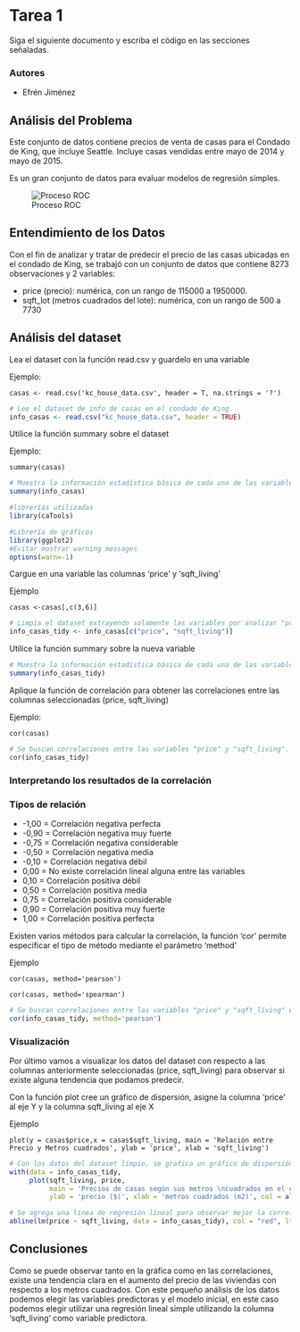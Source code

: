 
# Tarea 1

Siga el siguiente documento y escriba el código en las secciones señaladas.

### Autores
   * Efrén Jiménez

## Análisis del Problema
Este conjunto de datos contiene precios de venta de casas para el Condado de King, que incluye Seattle. Incluye casas vendidas entre mayo de 2014 y mayo de 2015.

Es un gran conjunto de datos para evaluar modelos de regresión simples. 

![Proceso ROC](img/dataset-cover.jpg)

## Entendimiento de los Datos

Con el fin de analizar y tratar de predecir el precio de las casas ubicadas en el condado de King, se trabajó con un conjunto de datos que contiene 8273 observaciones y 2 variables:

- price (precio): numérica, con un rango de 115000 a 1950000.
- sqft_lot (metros cuadrados del lote): numérica, con un rango de 500 a 7730

## Análisis del dataset

Lea el dataset con la función read.csv y guardelo en una variable

Ejemplo:

`casas <- read.csv('kc_house_data.csv', header = T, na.strings = '?')`

```r
# Lee el dataset de info de casas en el condado de King. 
info_casas <- read.csv("kc_house_data.csv", header = TRUE)
```

Utilice la función summary sobre el dataset

Ejemplo:

`summary(casas)`

```r
# Muestra la información estadística básica de cada una de las variables. 
summary(info_casas)
```

```r
#librerías utilizadas
library(caTools)

#Librería de gráficos
library(ggplot2)
#Evitar mostrar warning messages
options(warn=-1)
```

Cargue en una variable las columnas 'price' y 'sqft_living'

Ejemplo

`casas <-casas[,c(3,6)]`

```r
# Limpia el dataset extrayendo solamente las variables por analizar "price" y "sqft_living".
info_casas_tidy <- info_casas[c("price", "sqft_living")]
```

Utilice la función summary sobre la nueva variable

```r
# Muestra la información estadística básica de cada una de las variables en el dataset limpio. 
summary(info_casas_tidy)
```

Aplique la función de correlación para obtener las correlaciones entre las columnas seleccionadas (price, sqft_living)

Ejemplo:

`cor(casas)`

```r
# Se buscan correlaciones entre las variables "price" y "sqft_living".
cor(info_casas_tidy)
```

### Interpretando los resultados de la correlación

### Tipos de relación
- -1,00 = Correlación negativa perfecta
- -0,90 = Correlación negativa muy fuerte
- -0,75 = Correlación negativa considerable
- -0,50 = Correlación negativa media
- -0,10 = Correlación negativa débil
- 0,00  = No existe correlación lineal alguna entre las variables
- 0,10  = Correlación positiva débil
- 0,50  = Correlación positiva media
- 0,75 = Correlación positiva considerable
- 0,90  = Correlación positiva muy fuerte
- 1,00  = Correlación positiva perfecta

Existen varios métodos para calcular la correlación, la función 'cor' permite especificar el tipo de método mediante el parámetro 'method'

Ejemplo

`cor(casas, method='pearson')`

`cor(casas, method='spearman')`

```r
# Se buscan correlaciones entre las variables "price" y "sqft_living" empleando el coeficiente de Pearson.
cor(info_casas_tidy, method='pearson')
```


### Visualización

Por último vamos a visualizar los datos del dataset con respecto a las columnas anteriormente seleccionadas (price, sqft_living) para observar si existe alguna tendencia que podamos predecir.

Con la función plot cree un gráfico de dispersión, asigne la columna 'price' al eje Y y la columna sqft_living al eje X

Ejemplo

`plot(y = casas$price,x = casas$sqft_living, main = 'Relación entre Precio y Metros cuadrados', ylab = 'price', xlab = 'sqft_living')`

```r
# Con los datos del dataset limpio, se grafica un gráfico de dispersión entre el precio y los metros cuadrados. 
with(data = info_casas_tidy, 
     plot(sqft_living, price, 
          main = 'Precios de casas según sus metros \ncuadrados en el condado de King', 
          ylab = 'precio ($)', xlab = 'metros cuadrados (m2)', col = alpha("black", 0.5)))

# Se agrega una línea de regresión lineal para observar mejor la correlación de los datos. 
abline(lm(price ~ sqft_living, data = info_casas_tidy), col = "red", lty = 2, lwd = 2)
```

## Conclusiones

Como se puede observar tanto en la gráfica como en las correlaciones, existe una tendencia clara en el aumento del precio de las viviendas con respecto a los metros cuadrados. Con este pequeño análisis de los datos podemos elegir las variables predictoras y el modelo inicial, en este caso podemos elegir utilizar una regresión lineal simple utilizando la columna 'sqft_living' como variable predictora.

